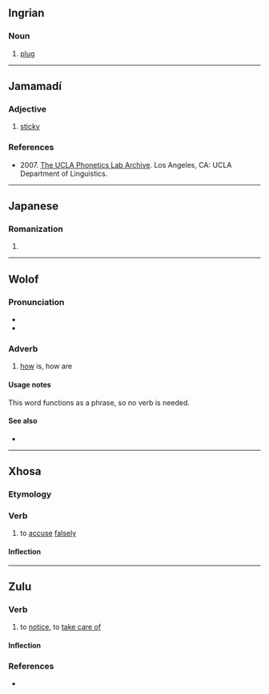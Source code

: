 ==Ingrian==

===Noun===
{{head|izh|noun}}

# [[plug]]

----

==Jamamadí==

===Adjective===
{{head|jaa|adjective}}

# {{lb|jaa|Banawá}} [[sticky]]

===References===
* 2007. [http://archive.phonetics.ucla.edu/Language/BNH/bnh.html The UCLA Phonetics Lab Archive]. Los Angeles, CA: UCLA Department of Linguistics.

----

==Japanese==

===Romanization===
{{ja-romaji}}

# {{ja-romanization of|なか}}

----

==Wolof==

===Pronunciation===
* {{IPA|/ˈnaka/|lang=wo}}
* {{audio|wo-naka.ogg|Audio|lang=wo}}

===Adverb===
{{head|wo|adverb}}

# {{lb|wo|interrogative}} [[how]] is, how are

====Usage notes====
This word functions as a phrase, so no verb is needed.

====See also====
* {{l|wo|nan}}

----

==Xhosa==

===Etymology===
{{rfe|xh}}

===Verb===
{{xh-verb}}

# {{lb|xh|transitive}} to [[accuse]] [[falsely]]

====Inflection====
{{rfinfl|xh|verb}}

----

==Zulu==

===Verb===
{{zu-verb|naka}}

# to [[notice]], to [[take care of]]

====Inflection====
{{zu-infl-verb|L}}

===References===
* {{R:zu:ZED||6.3}}
